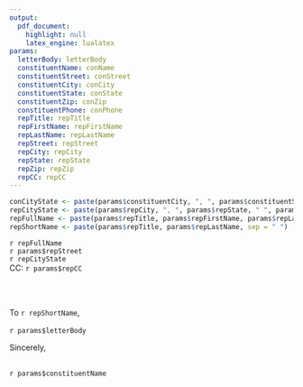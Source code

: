 ```yaml
---
output: 
  pdf_document:
    highlight: null
    latex_engine: lualatex
params:
  letterBody: letterBody
  constituentName: conName
  constituentStreet: conStreet
  constituentCity: conCity
  constituentState: conState
  constituentZip: conZip
  constituentPhone: conPhone
  repTitle: repTitle
  repFirstName: repFirstName
  repLastName: repLastName
  repStreet: repStreet
  repCity: repCity
  repState: repState
  repZip: repZip
  repCC: repCC
---
```


```r
conCityState <- paste(params$constituentCity, ", ", params$constituentState, " ", params$constituentZip, sep = "")
repCityState <- paste(params$repCity, ", ", params$repState, " ", params$repZip, sep = "")
repFullName <- paste(params$repTitle, params$repFirstName, params$repLastName, sep = " ")
repShortName <- paste(params$repTitle, params$repLastName, sep = " ")
```

\begin{flushright}
`r params$constituentName`\\
`r params$constituentStreet`\\
`r conCityState`\\
`r params$constituentPhone`\\
\vspace{10pt}
`r format(lubridate::today(), format = "%B %e, %Y\\")`
\end{flushright}
\vspace{10pt}
`r repFullName`\
`r params$repStreet`\
`r repCityState`\
CC: `r params$repCC`\
&nbsp;

&nbsp;

To `r repShortName`,

`r params$letterBody`
&nbsp;

Sincerely,\
&nbsp;


`r params$constituentName`
